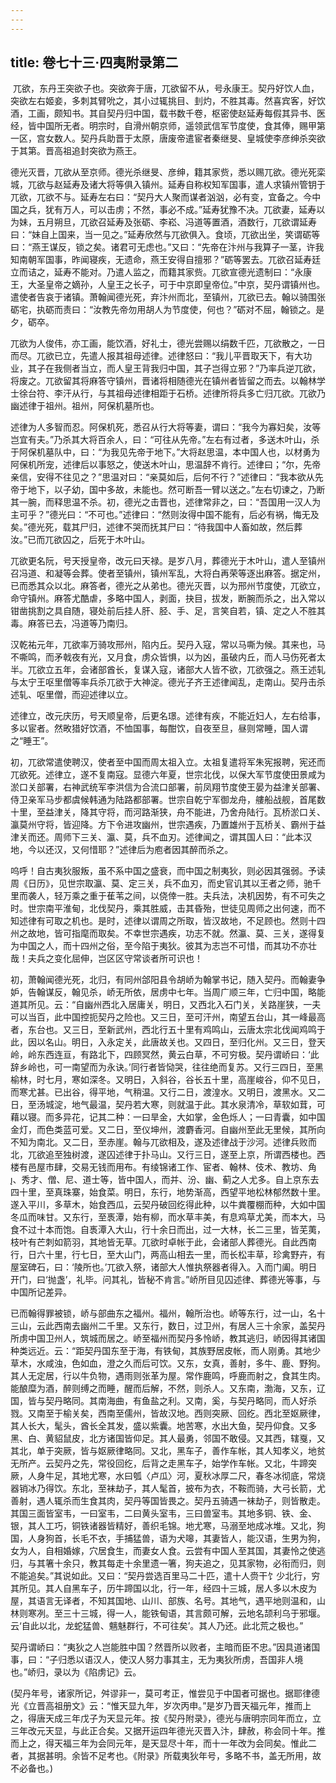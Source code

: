 ```yaml
---
---
---
```

title: 卷七十三·四夷附录第二
---

 兀欲，东丹王突欲子也。突欲奔于唐，兀欲留不从，号永康王。契丹好饮人血，突欲左右姬妾，多刺其臂吮之，其小过辄挑目、刲灼，不胜其毒。然喜宾客，好饮酒，工画，颇知书。其自契丹归中国，载书数千卷，枢密使赵延寿每假其异书、医经，皆中国所无者。明宗时，自滑州朝京师，遥领武信军节度使，食其俸，赐甲第一区，宫女数人。契丹兵助晋于太原，唐废帝遣宦者秦继旻、皇城使李彦绅杀突欲于其第。晋高祖追封突欲为燕王。

德光灭晋，兀欲从至京师。德光杀继旻、彦绅，籍其家赀，悉以赐兀欲。德光死栾城，兀欲与赵延寿及诸大将等俱入镇州。延寿自称权知军国事，遣人求镇州管钥于兀欲，兀欲不与。延寿左右曰：“契丹大人聚而谋者汹汹，必有变，宜备之。今中国之兵，犹有万人，可以击虏；不然，事必不成。”延寿犹豫不决。兀欲妻，延寿以为妹，五月朔旦，兀欲召延寿及张砺、李崧、冯道等置酒，酒数行，兀欲谓延寿曰：“妹自上国来，当一见之。”延寿欣然与兀欲俱入。食顷，兀欲出坐，笑谓砺等曰：“燕王谋反，锁之矣。诸君可无虑也。”又曰：“先帝在汴州与我算子一茎，许我知南朝军国事，昨闻寝疾，无遗命，燕王安得自擅邪？”砺等罢去。兀欲召延寿廷立而诘之，延寿不能对。乃遣人监之，而籍其家赀。兀欲宣德光遗制曰：“永康王，大圣皇帝之嫡孙，人皇王之长子，可于中京即皇帝位。”中京，契丹谓镇州也。遣使者告哀于诸镇。萧翰闻德光死，弃汴州而北，至镇州，兀欲已去。翰以骑围张砺宅，执砺而责曰：“汝教先帝勿用胡人为节度使，何也？”砺对不屈，翰锁之。是夕，砺卒。

兀欲为人俊伟，亦工画，能饮酒，好礼士，德光尝赐以绢数千匹，兀欲散之，一日而尽。兀欲已立，先遣人报其祖母述律。述律怒曰：“我儿平晋取天下，有大功业，其子在我侧者当立，而人皇王背我归中国，其子岂得立邪？”乃率兵逆兀欲，将废之。兀欲留其将麻答守镇州，晋诸将相随德光在镇州者皆留之而去。以翰林学士徐台符、李汗从行，与其祖母述律相距于石桥。述律所将兵多亡归兀欲。兀欲乃幽述律于祖州。祖州，阿保机墓所也。

述律为人多智而忍。阿保机死，悉召从行大将等妻，谓曰：“我今为寡妇矣，汝等岂宜有夫。”乃杀其大将百余人，曰：“可往从先帝。”左右有过者，多送木叶山，杀于阿保机墓队中，曰：“为我见先帝于地下。”大将赵思温，本中国人也，以材勇为阿保机所宠，述律后以事怒之，使送木叶山，思温辞不肯行。述律曰；“尔，先帝亲信，安得不往见之？”思温对曰：“亲莫如后，后何不行？”述律曰：“我本欲从先帝于地下，以子幼，国中多故，未能也。然可断吾一臂以送之。”左右切谏之，乃断其一腕，而释思温不杀。初，德光之击晋也，述律常非之，曰：“吾国用一汉人为主可乎？”德光曰：“不可也。”述律曰：“然则汝得中国不能有，后必有祸，悔无及矣。”德光死，载其尸归，述律不哭而抚其尸曰：“待我国中人畜如故，然后葬汝。”已而兀欲囚之，后死于木叶山。

兀欲更名阮，号天授皇帝，改元曰天禄。是岁八月，葬德光于木叶山，遣人至镇州召冯道、和凝等会葬。使者至镇州，镇州军乱，大将白再荣等逐出麻答。据定州，已而悉其众以北。麻答者，德光之从弟也。德光灭晋，以为邢州节度使，兀欲立，命守镇州。麻答尤酷虐，多略中国人，剥面，抉目，拔发，断腕而杀之，出入常以钳凿挑割之具自随，寝处前后挂人肝、胫、手、足，言笑自若，镇、定之人不胜其毒。麻答已去，冯道等乃南归。

汉乾祐元年，兀欲率万骑攻邢州，陷内丘。契丹入寇，常以马嘶为候。其来也，马不嘶鸣，而矛戟夜有光，又月食，虏众皆惧，以为凶，虽破内丘，而人马伤死者太半。兀欲立五年，会诸部酋长，复谋入寇，诸部大人皆不欲，兀欲强之。燕王述轧与太宁王呕里僧等率兵杀兀欲于大神淀。德光子齐王述律闻乱，走南山。契丹击杀述轧、呕里僧，而迎述律以立。

述律立，改元庆历，号天顺皇帝，后更名璟。述律有疾，不能近妇人，左右给事，多以宦者。然畋猎好饮酒，不恤国事，每酣饮，自夜至旦，昼则常睡，国人谓之“睡王”。

初，兀欲常遣使聘汉，使者至中国而周太祖入立。太祖复遣将军朱宪报聘，宪还而兀欲死。述律立，遂不复南寇。显德六年夏，世宗北伐，以保大军节度使田景咸为淤口关部署，右神武统军李洪信为合流口部署，前凤翔节度使王晏为益津关部署、侍卫亲军马步都虞候韩通为陆路都部署。世宗自乾宁军御龙舟，艛船战舰，首尾数十里，至益津关，降其守将，而河路渐狭，舟不能进，乃舍舟陆行。瓦桥淤口关、瀛莫州守将，皆迎降。方下令进攻幽州，世宗遇疾，乃置雄州于瓦桥关、霸州于益津关而还。周师下三关、瀛、莫，兵不血刃。述律闻之，谓其国人曰：“此本汉地，今以还汉，又何惜耶？”述律后为庖者因其醉而杀之。

呜呼！自古夷狄服叛，虽不系中国之盛衰，而中国之制夷狄，则必因其强弱。予读周《日历》，见世宗取瀛、莫、定三关，兵不血刃，而史官讥其以王者之师，驰千里而袭人，轻万乘之重于萑苇之间，以侥倖一胜。夫兵法，决机因势，有不可失之时。世宗南平淮甸，北伐契丹，乘其胜威，击其昏殆，世徒见周师之出何速，而不知述律有可取之机也。是时，述律以谓周之所取，皆汉故地，不足顾也。然则十四州之故地，皆可指麾而取矣。不幸世宗遇疾，功志不就。然瀛、莫、三关，遂得复为中国之人，而十四州之俗，至今陷于夷狄。彼其为志岂不可惜，而其功不亦壮哉！夫兵之变化屈伸，岂区区守常谈者所可识也！

初，萧翰闻德光死，北归，有同州郃阳县令胡峤为翰掌书记，随入契丹。而翰妻争妒，告翰谋反，翰见杀，峤无所依，居虏中七年。当周广顺三年，亡归中国，略能道其所见。云：“自幽州西北入居庸关，明日，又西北入石门关，关路崖狭，一夫可以当百，此中国控扼契丹之险也。又三日，至可汗州，南望五台山，其一峰最高者，东台也。又三日，至新武州，西北行五十里有鸡鸣山，云唐太宗北伐闻鸡鸣于此，因以名山。明日，入永定关，此唐故关也。又四日，至归化州。又三日，登天岭，岭东西连亘，有路北下，四顾冥然，黄云白草，不可穷极。契丹谓峤曰：‘此辞乡岭也，可一南望而为永诀。’同行者皆恸哭，往往绝而复苏。又行三四日，至黑榆林，时七月，寒如深冬。又明日，入斜谷，谷长五十里，高崖峻谷，仰不见日，而寒尤甚。已出谷，得平地，气稍温。又行二日，渡湟水。又明日，渡黑水。又二日，至汤城淀，地气最温，契丹若大寒，则就温于此。其水泉清冷，草软如茸，可藉以寝。而多异花，记其二种：一曰旱金，大如掌，金色烁人；一曰青囊，如中国金灯，而色类蓝可爱。又二日，至仪坤州，渡麝香河。自幽州至此无里候，其所向不知为南北。又二日，至赤崖。翰与兀欲相及，遂及述律战于沙河。述律兵败而北，兀欲追至独树渡，遂囚述律于扑马山。又行三日，遂至上京，所谓西楼也。西楼有邑屋市肆，交易无钱而用布。有绫锦诸工作、宦者、翰林、伎术、教坊、角、秀才、僧、尼、道士等，皆中国人，而并、汾、幽、蓟之人尤多。自上京东去四十里，至真珠寨，始食菜。明日，东行，地势渐高，西望平地松林郁然数十里。遂入平川，多草木，始食西瓜，云契丹破回纥得此种，以牛粪覆棚而种，大如中国冬瓜而味甘。又东行，至褭潭，始有柳，而水草丰美，有息鸡草尤美，而本大，马食不过十本而饱。自褭潭入大山，行十余日而出，过一大林，长二三里，皆芜荑，枝叶有芒刺如箭羽，其地皆无草。兀欲时卓帐于此，会诸部人葬德光。自此西南行，日六十里，行七日，至大山门，两高山相去一里，而长松丰草，珍禽野卉，有屋室碑石，曰：‘陵所也。’兀欲入祭，诸部大人惟执祭器者得入。入而门阖。明日开门，曰‘抛盏’，礼毕。问其礼，皆秘不肯言。”峤所目见囚述律、葬德光等事，与中国所记差异。

已而翰得罪被锁，峤与部曲东之福州。福州，翰所治也。峤等东行，过一山，名十三山，云此西南去幽州二千里。又东行，数日，过卫州，有居人三十余家，盖契丹所虏中国卫州人，筑城而居之。峤至福州而契丹多怜峤，教其逃归，峤因得其诸国种类远近。云：“距契丹国东至于海，有铁甸，其族野居皮帐，而人刚勇。其地少草木，水咸浊，色如血，澄之久而后可饮。又东，女真，善射，多牛、鹿、野狗。其人无定居，行以牛负物，遇雨则张革为屋。常作鹿鸣，呼鹿而射之，食其生肉。能酿糜为酒，醉则缚之而睡，醒而后解，不然，则杀人。又东南，渤海，又东，辽国，皆与契丹略同。其南海曲，有鱼盐之利。又南，奚，与契丹略同，而人好杀戮。又南至于榆关矣，西南至儒州，皆故汉地。西则突厥、回纥。西北至妪厥律，其人长大，髦头，酋长全其发，盛以紫囊。地苦寒，水出大鱼，契丹仰食。又多黑、白、黄貂鼠皮，北方诸国皆仰足。其人最勇，邻国不敢侵。又其西，辖戛，又其北，单于突厥，皆与妪厥律略同。又北，黑车子，善作车帐，其人知孝义，地贫无所产。云契丹之先，常役回纥，后背之走黑车子，始学作车帐。又北，牛蹄突厥，人身牛足，其地尤寒，水曰瓠〈卢瓜〉河，夏秋冰厚二尺，春冬冰彻底，常烧器销冰乃得饮。东北，至袜劫子，其人髦首，披布为衣，不鞍而骑，大弓长箭，尤善射，遇人辄杀而生食其肉，契丹等国皆畏之。契丹五骑遇一袜劫子，则皆散走。其国三面皆室韦，一曰室韦，二曰黄头室韦，三曰兽室韦。其地多铜、铁、金、银，其人工巧，铜铁诸器皆精好，善织毛锦。地尤寒，马溺至地成冰堆。又北，狗国，人身狗首，长毛不衣，手捕猛兽，语为犬嗥，其妻皆人，能汉语，生男为狗，女为人，自相婚嫁，穴居食生，而妻女人食。云尝有中国人至其国，其妻怜之使逃归，与其箸十余只，教其每走十余里遗一箸，狗夫追之，见其家物，必衔而归，则不能追矣。”其说如此。又曰：“契丹尝选百里马二十匹，遣十人赍干饣少北行，穷其所见。其人自黑车子，历牛蹄国以北，行一年，经四十三城，居人多以木皮为屋，其语言无译者，不知其国地、山川、部族、名号。其地气，遇平地则温和，山林则寒冽。至三十三城，得一人，能铁甸语，其言颇可解，云地名颉利乌于邪堰。云‘自此以北，龙蛇猛兽、魑魅群行，不可往矣’。其人乃还。此北荒之极也。”

契丹谓峤曰：“夷狄之人岂能胜中国？然晋所以败者，主暗而臣不忠。”因具道诸国事，曰：“子归悉以语汉人，使汉人努力事其主，无为夷狄所虏，吾国非人境也。”峤归，录以为《陷虏记》云。

(契丹年号，诸家所记，舛谬非一，莫可考正，惟尝见于中国者可据也。据耶律德光《立晋高祖册文》云：“惟天显九年，岁次丙申。”是岁乃晋天福元年，推而上之，得唐天成三年戊子为天显元年。按《契丹附录》，德光与唐明宗同年而立，立三年改元天显，与此正合矣。又据开运四年德光灭晋入汴，肆赦，称会同十年。推而上之，得天福三年为会同元年，是天显尽十年，而十一年改为会同矣。惟此二者，其据甚明。余皆不足考也。《附录》所载夷狄年号，多略不书，盖无所用，故不必备也。)

